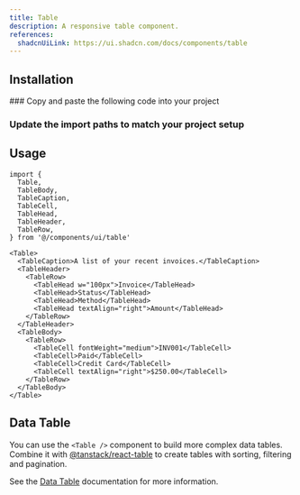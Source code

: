 ```yaml
---
title: Table
description: A responsive table component.
references:
  shadcnUiLink: https://ui.shadcn.com/docs/components/table
---
```


<ComponentPreview name="table" withRecipe />

## Installation

<Steps>
### Copy and paste the following code into your project

<ComponentSource name="table" />

### Update the import paths to match your project setup

</Steps>

## Usage

```tsx
import {
  Table,
  TableBody,
  TableCaption,
  TableCell,
  TableHead,
  TableHeader,
  TableRow,
} from '@/components/ui/table'
```

```tsx
<Table>
  <TableCaption>A list of your recent invoices.</TableCaption>
  <TableHeader>
    <TableRow>
      <TableHead w="100px">Invoice</TableHead>
      <TableHead>Status</TableHead>
      <TableHead>Method</TableHead>
      <TableHead textAlign="right">Amount</TableHead>
    </TableRow>
  </TableHeader>
  <TableBody>
    <TableRow>
      <TableCell fontWeight="medium">INV001</TableCell>
      <TableCell>Paid</TableCell>
      <TableCell>Credit Card</TableCell>
      <TableCell textAlign="right">$250.00</TableCell>
    </TableRow>
  </TableBody>
</Table>
```

## Data Table

You can use the `<Table />` component to build more complex data tables. Combine it with [@tanstack/react-table](https://tanstack.com/table) to create tables with sorting, filtering and pagination.

See the [Data Table](/docs/components/data-table) documentation for more information.
